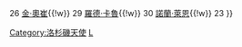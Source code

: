 {{Navbox
|name = 洛杉磯天使隊退休號碼
| title = [[洛杉磯天使#退休號碼|<span style="color:white;">洛杉磯天使隊退休號碼</span>]]
| titlestyle = background:#BA0021; color:white; border:2px solid #003263;
| list1 = {{nowrap begin}} 11 {{link-en|吉姆·弗瑞戈希|Jim Fregosi}}{{!w}} 26 [[金·奧崔]]{{!w}} 29 [[羅德·卡魯]]{{!w}} 30 [[諾蘭·萊恩]]{{!w}} 23 {{link-en|吉米·瑞斯|Jimmie Reese}}
}}<noinclude>
[[Category:洛杉磯天使]]
[[Category:美國職棒大聯盟退休號碼|L]]
</noinclude>